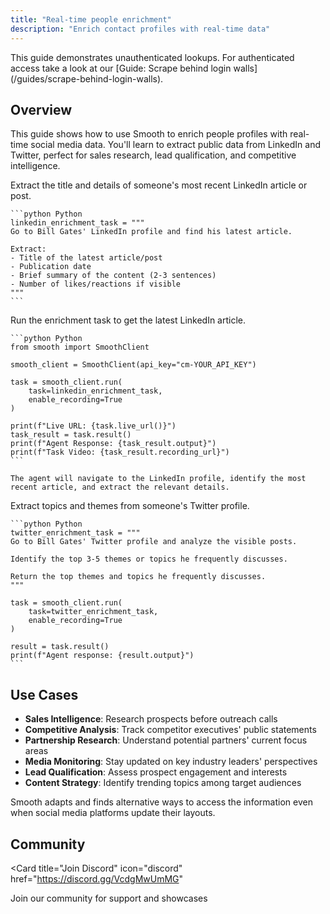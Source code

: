 ```yaml
---
title: "Real-time people enrichment"
description: "Enrich contact profiles with real-time data"
---
```


<Note>
  This guide demonstrates unauthenticated lookups. For authenticated access take a look at our [Guide: Scrape behind login walls](/guides/scrape-behind-login-walls).
</Note>

## Overview

This guide shows how to use Smooth to enrich people profiles with real-time social media data. You'll learn to extract public data from LinkedIn and Twitter, perfect for sales research, lead qualification, and competitive intelligence.

<Steps>
  <Step title="Find Latest LinkedIn Article">
    Extract the title and details of someone's most recent LinkedIn article or post.

    ```python Python
    linkedin_enrichment_task = """
    Go to Bill Gates' LinkedIn profile and find his latest article.
    
    Extract:
    - Title of the latest article/post
    - Publication date
    - Brief summary of the content (2-3 sentences)
    - Number of likes/reactions if visible
    """
    ```
  </Step>
  
  <Step title="Execute LinkedIn Lookup">
    Run the enrichment task to get the latest LinkedIn article.

    ```python Python
    from smooth import SmoothClient

    smooth_client = SmoothClient(api_key="cm-YOUR_API_KEY")
    
    task = smooth_client.run(
        task=linkedin_enrichment_task,
        enable_recording=True
    )

    print(f"Live URL: {task.live_url()}")
    task_result = task.result()
    print(f"Agent Response: {task_result.output}")
    print(f"Task Video: {task_result.recording_url}")
    ```

    The agent will navigate to the LinkedIn profile, identify the most recent article, and extract the relevant details.
  </Step>

  <Step title="Analyze Twitter Highlighted Posts">
    Extract topics and themes from someone's Twitter profile.

    ```python Python
    twitter_enrichment_task = """
    Go to Bill Gates' Twitter profile and analyze the visible posts.
    
    Identify the top 3-5 themes or topics he frequently discusses.
    
    Return the top themes and topics he frequently discusses.
    """

    task = smooth_client.run(
        task=twitter_enrichment_task,
        enable_recording=True
    )

    result = task.result()
    print(f"Agent response: {result.output}")
    ```
  </Step>
</Steps>

## Use Cases

- **Sales Intelligence**: Research prospects before outreach calls
- **Competitive Analysis**: Track competitor executives' public statements
- **Partnership Research**: Understand potential partners' current focus areas
- **Media Monitoring**: Stay updated on key industry leaders' perspectives
- **Lead Qualification**: Assess prospect engagement and interests
- **Content Strategy**: Identify trending topics among target audiences

<Note>
  Smooth adapts and finds alternative ways to access the information even when social media platforms update their layouts.
</Note>

## Community

<Card
  title="Join Discord"
  icon="discord"
  href="https://discord.gg/VcdgMwUmMG"
>
  Join our community for support and showcases
</Card>